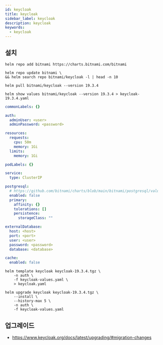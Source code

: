 ```yaml
---
id: keycloak
title: keycloak
sidebar_label: keycloak
description: keycloak
keywords:
  - keycloak
---
```


## 설치

```shell
helm repo add bitnami https://charts.bitnami.com/bitnami
```

```shell
helm repo update bitnami \
&& helm search repo bitnami/keycloak -l | head -n 10
```

```shell
helm pull bitnami/keycloak --version 19.3.4
```

```shell
helm show values bitnami/keycloak --version 19.3.4 > keycloak-19.3.4.yaml
```

```yaml title="keycloak-values.yaml"
commonLabels: {}

auth:
  adminUser: <user>
  adminPassword: <password>

resources:
  requests:
    cpu: 50m
    memory: 1Gi
  limits:
    memory: 1Gi

podLabels: {}

service:
  type: ClusterIP

postgresql:
  # https://github.com/bitnami/charts/blob/main/bitnami/postgresql/values.yaml
  enabled: false
  primary:
    affinity: {}
    tolerations: []
    persistence:
      storageClass: ""

externalDatabase:
  host: <host>
  port: <port>
  user: <user>
  password: <password>
  database: <database>

cache:
  enabled: false
```

```shell
helm template keycloak keycloak-19.3.4.tgz \
    -n auth \
    -f keycloak-values.yaml \
    > keycloak.yaml
```

```shell
helm upgrade keycloak keycloak-19.3.4.tgz \
    --install \
    --history-max 5 \
    -n auth \
    -f keycloak-values.yaml
```

## 업그레이드

- https://www.keycloak.org/docs/latest/upgrading/#migration-changes
